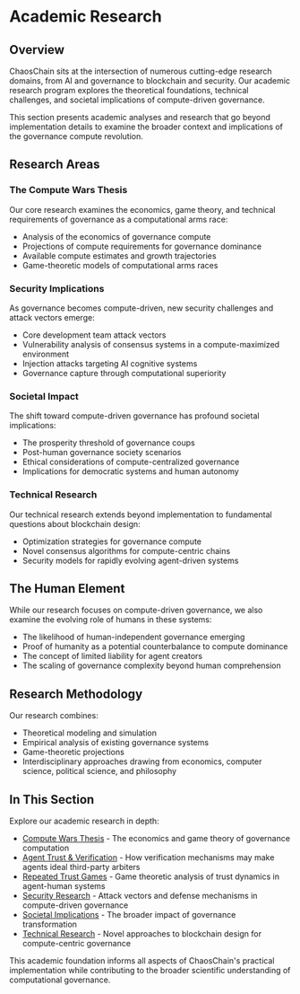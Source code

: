 # Academic Research

## Overview

ChaosChain sits at the intersection of numerous cutting-edge research domains, from AI and governance to blockchain and security. Our academic research program explores the theoretical foundations, technical challenges, and societal implications of compute-driven governance.

This section presents academic analyses and research that go beyond implementation details to examine the broader context and implications of the governance compute revolution.

## Research Areas

### The Compute Wars Thesis

Our core research examines the economics, game theory, and technical requirements of governance as a computational arms race:

- Analysis of the economics of governance compute
- Projections of compute requirements for governance dominance
- Available compute estimates and growth trajectories
- Game-theoretic models of computational arms races

### Security Implications

As governance becomes compute-driven, new security challenges and attack vectors emerge:

- Core development team attack vectors
- Vulnerability analysis of consensus systems in a compute-maximized environment
- Injection attacks targeting AI cognitive systems
- Governance capture through computational superiority

### Societal Impact

The shift toward compute-driven governance has profound societal implications:

- The prosperity threshold of governance coups
- Post-human governance society scenarios
- Ethical considerations of compute-centralized governance
- Implications for democratic systems and human autonomy

### Technical Research

Our technical research extends beyond implementation to fundamental questions about blockchain design:

- Optimization strategies for governance compute
- Novel consensus algorithms for compute-centric chains
- Security models for rapidly evolving agent-driven systems

## The Human Element

While our research focuses on compute-driven governance, we also examine the evolving role of humans in these systems:

- The likelihood of human-independent governance emerging
- Proof of humanity as a potential counterbalance to compute dominance
- The concept of limited liability for agent creators
- The scaling of governance complexity beyond human comprehension

## Research Methodology

Our research combines:

- Theoretical modeling and simulation
- Empirical analysis of existing governance systems
- Game-theoretic projections
- Interdisciplinary approaches drawing from economics, computer science, political science, and philosophy

## In This Section

Explore our academic research in depth:

- [Compute Wars Thesis](/academic-research/compute-wars) - The economics and game theory of governance computation
- [Agent Trust & Verification](/academic-research/agent-trust) - How verification mechanisms may make agents ideal third-party arbiters
- [Repeated Trust Games](/academic-research/repeated-trust-games) - Game theoretic analysis of trust dynamics in agent-human systems
- [Security Research](/academic-research/security) - Attack vectors and defense mechanisms in compute-driven governance
- [Societal Implications](/academic-research/societal) - The broader impact of governance transformation
- [Technical Research](/academic-research/technical) - Novel approaches to blockchain design for compute-centric governance

This academic foundation informs all aspects of ChaosChain's practical implementation while contributing to the broader scientific understanding of computational governance. 